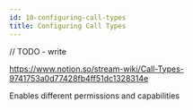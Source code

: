 ```yaml
---
id: 10-configuring-call-types
title: Configuring Call Types
---
```

// TODO - write

https://www.notion.so/stream-wiki/Call-Types-9741753a0d77428fb4ff51dc1328314e

Enables different permissions and capabilities
